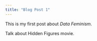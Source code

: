 ```yaml
---
title: "Blog Post 1"
---
```


This is my first post about *Data Feminism*. 

Talk about Hidden Figures movie. 